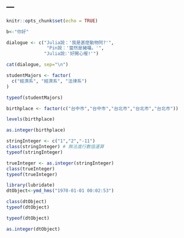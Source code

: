 ---
---

```r
knitr::opts_chunk$set(echo = TRUE)
```
```r
b<-"你好"
```

```r
dialogue <- c("Julia說：'我是甚麼動物阿?'",
               "Pin說：'當然是豬囉。'",
              "Julia說:'好開心喔!'")

cat(dialogue, sep="\n")

```

```r
studentMajors <- factor(
  c("經濟系", "經濟系", "法律系")
)
```

```r
typeof(studentMajors)
```

```r
birthplace <- factor(c("台中市","台中市","台北市","台北市","台北市"))
```

```r
levels(birthplace)
```

```r
as.integer(birthplace)
```

```r
stringInteger <- c("1","2","-11")
class(stringInteger) # 無法進行數值運算
typeof(stringInteger)
```

```r
trueInteger <- as.integer(stringInteger)
class(trueInteger)
typeof(trueInteger)
```

```r
library(lubridate)
dtObject<-ymd_hms("1970-01-01 00:02:53")
```

```r
class(dtObject)
typeof(dtObject)
```

```r
typeof(dtObject)
```

```r
as.integer(dtObject)
```

